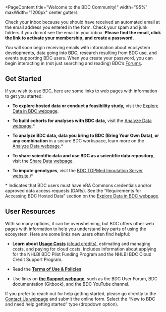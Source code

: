 
<PageContent 
  title="Welcome to the BDC Community!"
  width="95%" maxWidth="1200px" center gutters
> 
  Check your inbox because you should have received an automated email
  at the email address you entered in the form. Check your spam and junk
  folders if you do not see the email in your inbox. **Please find the email,
  click the link to activate your membership, and create a password.**
  
  You will soon begin receiving emails with information about ecosystem
  developments, data going into BDC, research resulting from BDC use, and
  events supporting BDC users. When you create your password, you can begin
  interacting in (not just searching and reading)
  BDC’s [Forums](https://bdcatalyst.freshdesk.com/support/discussions/60000024585).
  
  ## **Get Started**
  
  If you wish to use BDC, here are some links to web pages
  with information to get you started: 
  
  - **To explore hosted data or conduct a feasibility study,** visit
    the [Explore Data in BDC webpage](/use-bdc/explore-data).
  
  - **To build cohorts for analyses with BDC data,** visit
    the [Analyze Data webpage](/use-bdc/analyze-data).\*
  
  - **To analyze BDC data, data you bring to BDC (Bring Your Own Data), or any combination**
    in a secure BDC workspace, learn more on the [Analyze Data webpage](/use-bdc/analyze-data).\*
  
  - **To share scientific data and use BDC as a scientific data repository**, visit
    the [Share Data webpage](/use-bdc/share-data).
  
  - **To impute genotypes**, visit
    the [BDC TOPMed Imputation Server website](https://imputation.biodatacatalyst.nhlbi.nih.gov/\#\!).\*
  
  \*  Indicates that BDC users must have eRA Commons credentials and/or approved data access requests (DARs).
      See the “Requirements for Accessing BDC Hosted Data” section on
      the [Explore Data in BDC webpage](/use-bdc/explore-data).
  
  ## **User Resources**
  
  With so many options, it can be overwhelming, but BDC offers other web pages with information to help
  you understand key parts of using the ecosystem. Here are some links new users often find helpful:
  
  - **Learn about [Usage Costs](/user-resources/usage-costs)**
    [(cloud credits)](/user-resources/usage-costs),
    estimating and managing costs, and paying for cloud costs. Includes information about applying
    for the NHLBI BDC Pilot Funding Program and the NHLBI BDC Cloud Credit Support Program.
  
  - Read the [**Terms of Use & Policies**](/user-resources/usage-terms)
  
  - Use links on [**the Support webpage**](/help-support/support),
    such as the BDC User Forum, BDC documentation (Gitbook), and the BDC YouTube channel.
  
  If you prefer to reach out for help getting started, please go directly to
  the [Contact Us webpage](/help-support/contact-us) and submit the online form. Select the “New to BDC and need help getting started” type (dropdown option).

</PageContent>